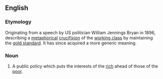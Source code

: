 ==English==
{{wikipedia|Cross of Gold speech}}

===Etymology===
Originating from a speech by US politician William Jennings Bryan in 1896, describing a [[metaphor]]ical [[crucifixion]] of the [[working class]] by maintaining the [[gold standard]]. It has since acquired a more generic meaning.

===Noun===
{{head|en|noun|head=[[cross]] [[of]] [[gold]]}}

# A public policy which puts the interests of the [[rich]] ahead of those of the [[poor]].